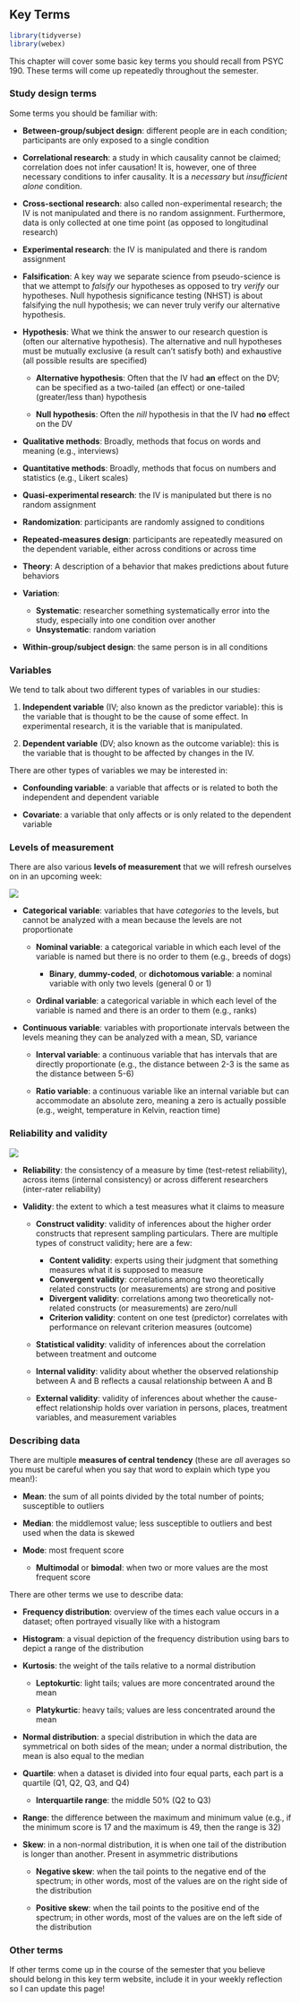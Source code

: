 ## Key Terms

```r
library(tidyverse)
library(webex)
```

This chapter will cover some basic key terms you should recall from PSYC 190. These terms will come up repeatedly throughout the semester.

### Study design terms

Some terms you should be familiar with:

-   **Between-group/subject design**: different people are in each condition; participants are only exposed to a single condition

-   **Correlational research**: a study in which causality cannot be claimed; correlation does not infer causation! It is, however, one of three necessary conditions to infer causality. It is a *necessary* but *insufficient alone* condition.

-   **Cross-sectional research**: also called non-experimental research; the IV is not manipulated and there is no random assignment. Furthermore, data is only collected at one time point (as opposed to longitudinal research)

-   **Experimental research**: the IV is manipulated and there is random assignment

-   **Falsification**: A key way we separate science from pseudo-science is that we attempt to *falsify* our hypotheses as opposed to try *verify* our hypotheses. Null hypothesis significance testing (NHST) is about falsifying the null hypothesis; we can never truly verify our alternative hypothesis.

-   **Hypothesis**: What we think the answer to our research question is (often our alternative hypothesis). The alternative and null hypotheses must be mutually exclusive (a result can't satisfy both) and exhaustive (all possible results are specified)

    -   **Alternative hypothesis**: Often that the IV had **an** effect on the DV; can be specified as a two-tailed (an effect) or one-tailed (greater/less than) hypothesis

    -   **Null hypothesis**: Often the *nill* hypothesis in that the IV had **no** effect on the DV

-   **Qualitative methods**: Broadly, methods that focus on words and meaning (e.g., interviews)

-   **Quantitative methods**: Broadly, methods that focus on numbers and statistics (e.g., Likert scales)

-   **Quasi-experimental research**: the IV is manipulated but there is no random assignment

-   **Randomization**: participants are randomly assigned to conditions

-   **Repeated-measures design**: participants are repeatedly measured on the dependent variable, either across conditions or across time

-   **Theory**: A description of a behavior that makes predictions about future behaviors

-   **Variation**:

    -   **Systematic**: researcher something systematically error into the study, especially into one condition over another
    -   **Unsystematic**: random variation

-   **Within-group/subject design**: the same person is in all conditions

### Variables

We tend to talk about two different types of variables in our studies:

1.  **Independent variable** (IV; also known as the predictor variable): this is the variable that is thought to be the cause of some effect. In experimental research, it is the variable that is manipulated.

2.  **Dependent variable** (DV; also known as the outcome variable): this is the variable that is thought to be affected by changes in the IV.

There are other types of variables we may be interested in:

-   **Confounding variable**: a variable that affects or is related to both the independent and dependent variable

-   **Covariate**: a variable that only affects or is only related to the dependent variable

### Levels of measurement

There are also various **levels of measurement** that we will refresh ourselves on in an upcoming week:

![](images/01-intro/Levels%20of%20measurement.png)

-   **Categorical variable**: variables that have *categories* to the levels, but cannot be analyzed with a mean because the levels are not proportionate

    -   **Nominal variable**: a categorical variable in which each level of the variable is named but there is no order to them (e.g., breeds of dogs)

        -   **Binary**, **dummy-coded**, or **dichotomous variable**: a nominal variable with only two levels (general 0 or 1)

    -   **Ordinal variable**: a categorical variable in which each level of the variable is named and there is an order to them (e.g., ranks)

-   **Continuous variable**: variables with proportionate intervals between the levels meaning they can be analyzed with a mean, SD, variance

    -   **Interval variable**: a continuous variable that has intervals that are directly proportionate (e.g., the distance between 2-3 is the same as the distance between 5-6)

    -   **Ratio variable**: a continuous variable like an internal variable but can accommodate an absolute zero, meaning a zero is actually possible (e.g., weight, temperature in Kelvin, reaction time)

### Reliability and validity

![](images/01-intro/reliability-validity.jpg)

-   **Reliability**: the consistency of a measure by time (test-retest reliability), across items (internal consistency) or across different researchers (inter-rater reliability)

-   **Validity**: the extent to which a test measures what it claims to measure

    -   **Construct validity**: validity of inferences about the higher order constructs that represent sampling particulars. There are multiple types of construct validity; here are a few:

        -   **Content validity**: experts using their judgment that something measures what it is supposed to measure
        -   **Convergent validity**: correlations among two theoretically related constructs (or measurements) are strong and positive
        -   **Divergent validity**: correlations among two theoretically not-related constructs (or measurements) are zero/null
        -   **Criterion validity**: content on one test (predictor) correlates with performance on relevant
            criterion measures (outcome)

    -   **Statistical validity**: validity of inferences about the correlation between treatment and outcome

    -   **Internal validity**: validity about whether the observed relationship between A and B reflects a causal relationship between A and B

    -   **External validity**: validity of inferences about whether the cause-effect relationship holds over variation in persons, places, treatment variables, and measurement variables

### Describing data

There are multiple **measures of central tendency** (these are *all* averages so you must be careful when you say that word to explain which type you mean!):

-   **Mean**: the sum of all points divided by the total number of points; susceptible to outliers

-   **Median**: the middlemost value; less susceptible to outliers and best used when the data is skewed

-   **Mode**: most frequent score

    -   **Multimodal** or **bimodal**: when two or more values are the most frequent score

There are other terms we use to describe data:

-   **Frequency distribution**: overview of the times each value occurs in a dataset; often portrayed visually like with a histogram

-   **Histogram**: a visual depiction of the frequency distribution using bars to depict a range of the distribution

-   **Kurtosis**: the weight of the tails relative to a normal distribution

    -   **Leptokurtic**: light tails; values are more concentrated around the mean

    -   **Platykurtic**: heavy tails; values are less concentrated around the mean

-   **Normal distribution**: a special distribution in which the data are symmetrical on both sides of the mean; under a normal distribution, the mean is also equal to the median

-   **Quartile**: when a dataset is divided into four equal parts, each part is a quartile (Q1, Q2, Q3, and Q4)

    -   **Interquartile range**: the middle 50% (Q2 to Q3)

-   **Range**: the difference between the maximum and minimum value (e.g., if the minimum score is 17 and the maximum is 49, then the range is 32)

-   **Skew**: in a non-normal distribution, it is when one tail of the distribution is longer than another. Present in asymmetric distributions

    -   **Negative skew**: when the tail points to the negative end of the spectrum; in other words, most of the values are on the right side of the distribution

    -   **Positive skew**: when the tail points to the positive end of the spectrum; in other words, most of the values are on the left side of the distribution

### Other terms

If other terms come up in the course of the semester that you believe should belong in this key term website, include it in your weekly reflection so I can update this page!
